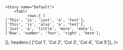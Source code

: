 
<Meta title="Tablr" component={Tablr} />

<Canvas>

    <Story name="Default">
        <Tablr
              rows:{ [
    ['This', 'is', 'just', 'a', 'test'],
    ['This', 'is', 'also', 'a', 'test'],
    ['Just', 'a', 'little', 'more', 'data'],
    ['Row', 'number', 'four', 'right', 'here'],

]},
headers:{ ['Col 1', 'Col 2', 'Col 3', 'Col 4', 'Col 5']},
/>
</Story>

</Canvas>
